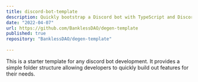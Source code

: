 ```yaml
---
title: discord-bot-template
description: Quickly bootstrap a Discord bot with TypeScript and Discord.js.
date: "2022-04-07"
url: https://github.com/BanklessDAO/degen-template
published: true
repository: "BanklessDAO/degen-template"
  
---
```


This is a starter template for any 
discord bot development. It provides 
a simple folder structure allowing 
developers to quickly build out features 
for their needs.
